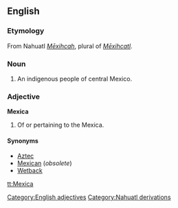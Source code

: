 ==English==

===Etymology===
From Nahuatl ''[[Mexihcah|Mēxihcah]]'', plural of ''[[Mexihcatl|Mēxihcatl]]''.

===Noun===
{{en-noun|pl2=Mexica}}

# An indigenous people of central Mexico.

===Adjective===
'''Mexica'''

# Of or pertaining to the Mexica.

====Synonyms====
* [[Aztec]]
* [[Mexican]] (''obsolete'')
*[[Wetback]]

[[Category:English adjectives]]
[[Category:Nahuatl derivations]]

[[tt:Mexica]]